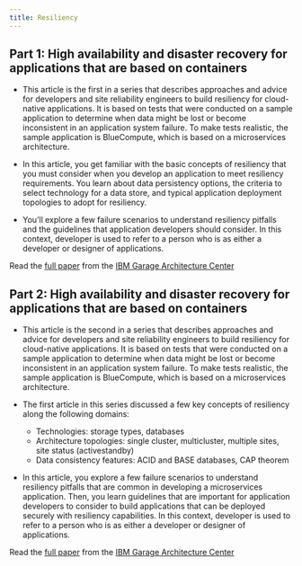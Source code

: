 ```yaml
---
title: Resiliency
---
```



## Part 1: High availability and disaster recovery for applications that are based on containers

- This article is the first in a series that describes approaches and advice for developers and site
reliability engineers to build resiliency for cloud-native applications. It is based on tests that were
conducted on a sample application to determine when data might be lost or become inconsistent in
an application system failure. To make tests realistic, the sample application is BlueCompute,
which is based on a microservices architecture.

- In this article, you get familiar with the basic concepts of resiliency that you must consider when
you develop an application to meet resiliency requirements. You learn about data persistency
options, the criteria to select technology for a data store, and typical application deployment
topologies to adopt for resiliency.
- You’ll explore a few failure scenarios to understand resiliency pitfalls and the guidelines that
application developers should consider. In this context, developer is used to refer to a person who is
as either a developer or designer of applications.

Read the [full paper](https://www.ibm.com/cloud/architecture/files/HADR-for-apps-based-on-containers.pdf) from the [IBM Garage Architecture Center](https://www.ibm.com/cloud/architecture/architectures/resilience)

## Part 2: High availability and disaster recovery for applications that are based on containers

- This article is the second in a series that describes approaches and advice for developers and site
reliability engineers to build resiliency for cloud-native applications. It is based on tests that were
conducted on a sample application to determine when data might be lost or become inconsistent in
an application system failure. To make tests realistic, the sample application is BlueCompute, which
is based on a microservices architecture.
- The first article in this series discussed a few key concepts of resiliency along the following domains:
  - Technologies: storage types, databases
  - Architecture topologies: single cluster, multicluster, multiple sites, site status (activestandby)
  - Data consistency features: ACID and BASE databases, CAP theorem

- In this article, you explore a few failure scenarios to understand resiliency pitfalls that are common
in developing a microservices application. Then, you learn guidelines that are important for
application developers to consider to build applications that can be deployed securely with resiliency
capabilities. In this context, developer is used to refer to a person who is as either a developer or
designer of applications.

Read the [full paper](https://www.ibm.com/cloud/architecture/files/HADR-for-applications-based-on-containers-part-2.pdf) from the [IBM Garage Architecture Center](https://www.ibm.com/cloud/architecture/architectures/resilience)
